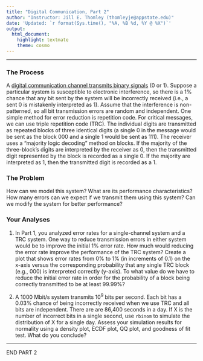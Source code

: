 ```yaml
---
title: "Digital Communication, Part 2"
author: "Instructor: Jill E. Thomley (thomleyje@appstate.edu)"
date: 'Updated: `r format(Sys.time(), "%A, %B %d, %Y @ %X")`'
output: 
  html_document: 
    highlight: textmate
    theme: cosmo
---
```


<hr>

### The Process

A [digital communication channel transmits binary signals](http://what-when-how.com/data-communications-and-networking/digital-transmission-of-digital-data/) (0 or 1). Suppose a particular system is susceptible to electronic interference, so there is a 1% chance that any bit sent by the system will be incorrectly received (i.e., a sent 0 is mistakenly interpreted as 1). Assume that the interference is non-patterned, so all bit transmission errors are random and independent. One simple method for error reduction is repetition code. For critical messages, we can use triple repetition code (TRC). The individual digits are transmitted as repeated blocks of three identical digits (a single 0 in the message would be sent as the block 000 and a single 1 would be sent as 111). The receiver uses a "majority logic decoding" method on blocks. If the majority of the three-block's digits are interpreted by the receiver as 0, then the transmitted digit represented by the block is recorded as a single 0. If the majority are interpreted as 1, then the transmitted digit is recorded as a 1.


### The Problem

How can we model this system? What are its performance characteristics? How many errors can we expect if we transmit them using this system? Can we modify the system for better performance?


### Your Analyses

1) In Part 1, you analyzed error rates for a single-channel system and a TRC system. One way to reduce transmission errors in either system would be to improve the initial 1% error rate. How much would reducing the error rate improve the performance of the TRC system? Create a plot that shows error rates from 0% to 1% (in increments of 0.1) on the x-axis versus the corresponding probability that any single TRC block (e.g., 000) is interpreted correctly (y-axis). To what value do we have to reduce the initial error rate in order for the probability of a block being correctly transmitted to be at least 99.99%?

2) A 1000 Mbit/s system transmits 10^9^ bits per second. Each bit has a 0.03% chance of being incorrectly received when we use TRC and all bits are independent. There are are 86,400 seconds in a day. If X is the number of incorrect bits in a single second, use `rbinom` to simulate the distribution of X for a single day. Assess your simulation results for normality using a density plot, ECDF plot, QQ plot, and goodness of fit test. What do you conclude?

<hr>

END PART 2
